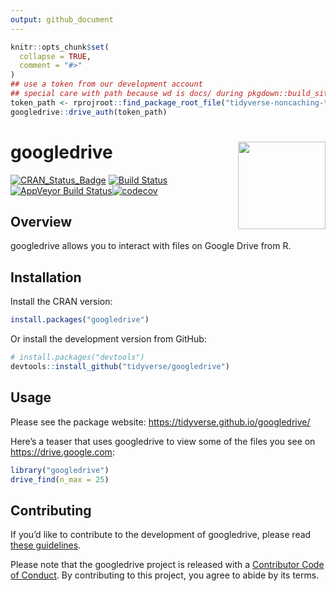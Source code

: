 ```yaml
---
output: github_document
---
```


<!-- README.md is generated from README.Rmd. Please edit that file -->

```r
knitr::opts_chunk$set(
  collapse = TRUE,
  comment = "#>"
)
## use a token from our development account
## special care with path because wd is docs/ during pkgdown::build_site()
token_path <- rprojroot::find_package_root_file("tidyverse-noncaching-token.rds")
googledrive::drive_auth(token_path)
```

# googledrive <img src="man/figures/logo.png" align="right" height=140/>

[![CRAN_Status_Badge](http://www.r-pkg.org/badges/version/googledrive)](https://cran.r-project.org/package=googledrive)
[![Build Status](https://travis-ci.org/tidyverse/googledrive.svg?branch=master)](https://travis-ci.org/tidyverse/googledrive)[![AppVeyor Build Status](https://ci.appveyor.com/api/projects/status/github/tidyverse/googledrive?branch=master&svg=true)](https://ci.appveyor.com/project/tidyverse/googledrive)[![codecov](https://codecov.io/gh/tidyverse/googledrive/branch/master/graph/badge.svg)](https://codecov.io/gh/tidyverse/googledrive?branch=master) 

## Overview

googledrive allows you to interact with files on Google Drive from R.

## Installation

Install the CRAN version:

```r
install.packages("googledrive")
```

Or install the development version from GitHub:

```r
# install.packages("devtools")
devtools::install_github("tidyverse/googledrive")
```

## Usage

Please see the package website:
<https://tidyverse.github.io/googledrive/>

Here's a teaser that uses googledrive to view some of the files you see on <https://drive.google.com>:

```r
library("googledrive")
drive_find(n_max = 25)
```

## Contributing

If you'd like to contribute to the development of googledrive, please read [these guidelines](.github/CONTRIBUTING.md).

Please note that the googledrive project is released with a [Contributor Code of Conduct](.github/CODE_OF_CONDUCT.md). By contributing to this project, you agree to abide by its terms.
